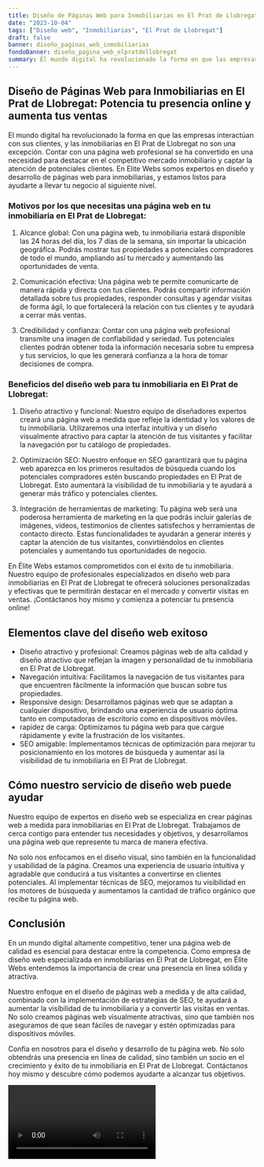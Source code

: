 ```yaml
---
title: Diseño de Páginas Web para Inmobiliarias en El Prat de Llobregat
date: "2023-10-04"
tags: ["Diseño web", "Inmobiliarias", "El Prat de Llobregat"]
draft: false
banner: diseño_paginas_web_inmobiliarias
fondoBanner: diseño_pagina_web_elpratdellobregat
summary: El mundo digital ha revolucionado la forma en que las empresas interactúan con sus clientes, y las inmobiliarias en El Prat de Llobregat no son una excepción. Contar con una página web profesional se ha convertido en una necesidad para destacar en el competitivo mercado inmobiliario y captar la atención de potenciales clientes. En Elite Webs somos expertos en diseño y desarrollo de páginas web para inmobiliarias, y estamos listos para ayudarte a llevar tu negocio al siguiente nivel.
---
```



## Diseño de Páginas Web para Inmobiliarias en El Prat de Llobregat: Potencia tu presencia online y aumenta tus ventas

El mundo digital ha revolucionado la forma en que las empresas interactúan con sus clientes, y las inmobiliarias en El Prat de Llobregat no son una excepción. Contar con una página web profesional se ha convertido en una necesidad para destacar en el competitivo mercado inmobiliario y captar la atención de potenciales clientes. En Elite Webs somos expertos en diseño y desarrollo de páginas web para inmobiliarias, y estamos listos para ayudarte a llevar tu negocio al siguiente nivel.

### Motivos por los que necesitas una página web en tu inmobiliaria en El Prat de Llobregat:

1. Alcance global: Con una página web, tu inmobiliaria estará disponible las 24 horas del día, los 7 días de la semana, sin importar la ubicación geográfica. Podrás mostrar tus propiedades a potenciales compradores de todo el mundo, ampliando así tu mercado y aumentando las oportunidades de venta.

2. Comunicación efectiva: Una página web te permite comunicarte de manera rápida y directa con tus clientes. Podrás compartir información detallada sobre tus propiedades, responder consultas y agendar visitas de forma ágil, lo que fortalecerá la relación con tus clientes y te ayudará a cerrar más ventas.

3. Credibilidad y confianza: Contar con una página web profesional transmite una imagen de confiabilidad y seriedad. Tus potenciales clientes podrán obtener toda la información necesaria sobre tu empresa y tus servicios, lo que les generará confianza a la hora de tomar decisiones de compra.

### Beneficios del diseño web para tu inmobiliaria en El Prat de Llobregat:

1. Diseño atractivo y funcional: Nuestro equipo de diseñadores expertos creará una página web a medida que refleje la identidad y los valores de tu inmobiliaria. Utilizaremos una interfaz intuitiva y un diseño visualmente atractivo para captar la atención de tus visitantes y facilitar la navegación por tu catálogo de propiedades.

2. Optimización SEO: Nuestro enfoque en SEO garantizará que tu página web aparezca en los primeros resultados de búsqueda cuando los potenciales compradores estén buscando propiedades en El Prat de Llobregat. Esto aumentará la visibilidad de tu inmobiliaria y te ayudará a generar más tráfico y potenciales clientes.

3. Integración de herramientas de marketing: Tu página web será una poderosa herramienta de marketing en la que podrás incluir galerías de imágenes, videos, testimonios de clientes satisfechos y herramientas de contacto directo. Estas funcionalidades te ayudarán a generar interés y captar la atención de tus visitantes, convirtiéndolos en clientes potenciales y aumentando tus oportunidades de negocio.

En Élite Webs estamos comprometidos con el éxito de tu inmobiliaria. Nuestro equipo de profesionales especializados en diseño web para inmobiliarias en El Prat de Llobregat te ofrecerá soluciones personalizadas y efectivas que te permitirán destacar en el mercado y convertir visitas en ventas. ¡Contáctanos hoy mismo y comienza a potenciar tu presencia online!

<GifSeo />

<Cta />

## Elementos clave del diseño web exitoso

- Diseño atractivo y profesional: Creamos páginas web de alta calidad y diseño atractivo que reflejan la imagen y personalidad de tu inmobiliaria en El Prat de Llobregat.
- Navegación intuitiva: Facilitamos la navegación de tus visitantes para que encuentren fácilmente la información que buscan sobre tus propiedades.
- Responsive design: Desarrollamos páginas web que se adaptan a cualquier dispositivo, brindando una experiencia de usuario óptima tanto en computadoras de escritorio como en dispositivos móviles.
- rapidez de carga: Optimizamos tu página web para que cargue rápidamente y evite la frustración de los visitantes.
- SEO amigable: Implementamos técnicas de optimización para mejorar tu posicionamiento en los motores de búsqueda y aumentar así la visibilidad de tu inmobiliaria en El Prat de Llobregat.

## Cómo nuestro servicio de diseño web puede ayudar

Nuestro equipo de expertos en diseño web se especializa en crear páginas web a medida para inmobiliarias en El Prat de Llobregat. Trabajamos de cerca contigo para entender tus necesidades y objetivos, y desarrollamos una página web que represente tu marca de manera efectiva.

No solo nos enfocamos en el diseño visual, sino también en la funcionalidad y usabilidad de la página. Creamos una experiencia de usuario intuitiva y agradable que conducirá a tus visitantes a convertirse en clientes potenciales. Al implementar técnicas de SEO, mejoramos tu visibilidad en los motores de búsqueda y aumentamos la cantidad de tráfico orgánico que recibe tu página web.

## Conclusión

En un mundo digital altamente competitivo, tener una página web de calidad es esencial para destacar entre la competencia. Como empresa de diseño web especializada en inmobiliarias en El Prat de Llobregat, en Élite Webs entendemos la importancia de crear una presencia en línea sólida y atractiva.

Nuestro enfoque en el diseño de páginas web a medida y de alta calidad, combinado con la implementación de estrategias de SEO, te ayudará a aumentar la visibilidad de tu inmobiliaria y a convertir las visitas en ventas. No solo creamos páginas web visualmente atractivas, sino que también nos aseguramos de que sean fáciles de navegar y estén optimizadas para dispositivos móviles.

Confía en nosotros para el diseño y desarrollo de tu página web. No solo obtendrás una presencia en línea de calidad, sino también un socio en el crecimiento y éxito de tu inmobiliaria en El Prat de Llobregat. Contáctanos hoy mismo y descubre cómo podemos ayudarte a alcanzar tus objetivos.

<Video />

<CtaBot job="Inmobiliarias" city="El Prat de Llobregat" />

<Gmaps query="El Prat de Llobregat+españa+maps" />
